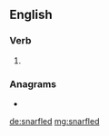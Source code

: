 ==English==

===Verb===
{{head|en|verb form}}

# {{en-past of|snarfle}}

===Anagrams===
* {{l|en|Flanders}}

[[de:snarfled]]
[[mg:snarfled]]